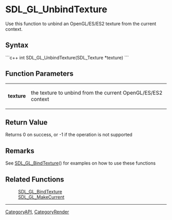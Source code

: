 <!-- pragma section-numbers off -->
<!-- pragma disable-camelcase -->
= SDL_GL_UnbindTexture =
Use this function to unbind an OpenGL/ES/ES2 texture from the current context.


== Syntax ==
```c++
int SDL_GL_UnbindTexture(SDL_Texture *texture)
```
== Function Parameters ==
{|
|'''texture''' 
|the texture to unbind from the current OpenGL/ES/ES2 context 
|}


== Return Value ==
Returns 0 on success, or -1 if the operation is not supported

== Remarks ==
See [[SDL_GL_BindTexture]]() for examples on how to use these functions

== Related Functions ==
: [[SDL_GL_BindTexture]]
: [[SDL_GL_MakeCurrent]]

----
[[CategoryAPI]], [[CategoryRender]]
